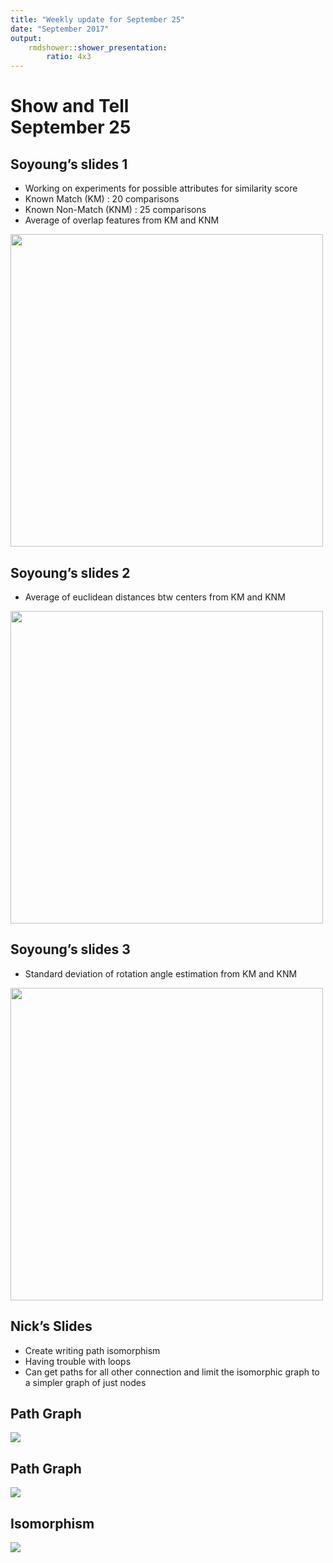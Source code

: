 ```yaml
---
title: "Weekly update for September 25"
date: "September 2017"
output: 
    rmdshower::shower_presentation:
        ratio: 4x3
---
```


# Show and Tell <br> September 25


## Soyoung's slides 1
- Working on experiments for possible attributes for similarity score
- Known Match (KM) : 20 comparisons
- Known Non-Match (KNM) : 25 comparisons
- Average of overlap features from KM and KNM

<img src="images/ave.overlap.png" width=500>

## Soyoung's slides 2
- Average of euclidean distances btw centers from KM and KNM

<img src="images/ave.ecd.png" width=500>

## Soyoung's slides 3
- Standard deviation of rotation angle estimation from KM and KNM

<img src="images/sd.rot.png" width=500>


## Nick's Slides
 - Create writing path isomorphism
 - Having trouble with loops
 - Can get paths for all other connection and limit the isomorphic graph to a simpler graph of just nodes
 
## Path Graph

<img src="images/LondonNodes.png">

## Path Graph

<img src="images/PathGraphsLondon.png">

## Isomorphism

<img src="images/IsomorphismLondon.png">
